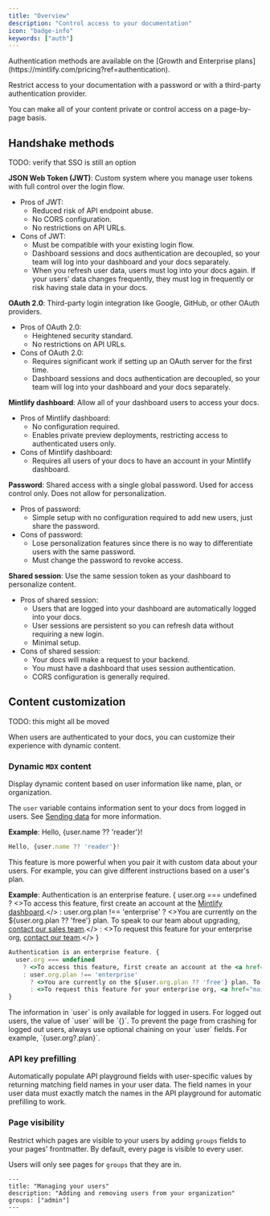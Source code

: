 ```yaml
---
title: "Overview"
description: "Control access to your documentation"
icon: "badge-info"
keywords: ["auth"]
---
```


<Info>
  Authentication methods are available on the [Growth and Enterprise
  plans](https://mintlify.com/pricing?ref=authentication).
</Info>

Restrict access to your documentation with a password or with a third-party authentication provider.

You can make all of your content private or control access on a page-by-page basis.

## Handshake methods

TODO: verify that SSO is still an option

**JSON Web Token (JWT)**: Custom system where you manage user tokens with full control over the login flow.

- Pros of JWT:
  - Reduced risk of API endpoint abuse.
  - No CORS configuration.
  - No restrictions on API URLs.
- Cons of JWT:
  - Must be compatible with your existing login flow.
  - Dashboard sessions and docs authentication are decoupled, so your team will log into your dashboard and your docs separately.
  - When you refresh user data, users must log into your docs again. If your users' data changes frequently, they must log in frequently or risk having stale data in your docs.

**OAuth 2.0**: Third-party login integration like Google, GitHub, or other OAuth providers.

- Pros of OAuth 2.0:
  - Heightened security standard.
  - No restrictions on API URLs.
- Cons of OAuth 2.0:
  - Requires significant work if setting up an OAuth server for the first time.
  - Dashboard sessions and docs authentication are decoupled, so your team will log into your dashboard and your docs separately.

**Mintlify dashboard**: Allow all of your dashboard users to access your docs.

- Pros of Mintlify dashboard:
  - No configuration required.
  - Enables private preview deployments, restricting access to authenticated users only.
- Cons of Mintlify dashboard:
  - Requires all users of your docs to have an account in your Mintlify dashboard.

**Password**: Shared access with a single global password. Used for access control only. Does not allow for personalization.

- Pros of password:
  - Simple setup with no configuration required to add new users, just share the password.
- Cons of password:
  - Lose personalization features since there is no way to differentiate users with the same password.
  - Must change the password to revoke access.

**Shared session**: Use the same session token as your dashboard to personalize content.

- Pros of shared session:
  - Users that are logged into your dashboard are automatically logged into your docs.
  - User sessions are persistent so you can refresh data without requiring a new login.
  - Minimal setup.
- Cons of shared session:
  - Your docs will make a request to your backend.
  - You must have a dashboard that uses session authentication.
  - CORS configuration is generally required.

## Content customization

TODO: this might all be moved

When users are authenticated to your docs, you can customize their experience with dynamic content.

### Dynamic `MDX` content

Display dynamic content based on user information like name, plan, or organization.

The `user` variable contains information sent to your docs from logged in users. See [Sending data](/authentication-personalization/sending-data) for more information.

**Example**: Hello, {user.name ?? 'reader'}!

```jsx
Hello, {user.name ?? 'reader'}!
```

This feature is more powerful when you pair it with custom data about your users. For example, you can give different instructions based on a user's plan.

**Example**: Authentication is an enterprise feature. {
user.org === undefined
? <>To access this feature, first create an account at the <a href="https://dashboard.mintlify.com/login">Mintlify dashboard</a>.</>
: user.org.plan !== 'enterprise'
? <>You are currently on the ${user.org.plan ?? 'free'} plan. To speak to our team about upgrading, <a href="mailto:sales@mintlify.com">contact our sales team</a>.</>
: <>To request this feature for your enterprise org, <a href="mailto:sales@mintlify.com">contact our team</a>.</>
}

```jsx
Authentication is an enterprise feature. {
  user.org === undefined
    ? <>To access this feature, first create an account at the <a href="https://dashboard.mintlify.com/login">Mintlify dashboard</a>.</>
    : user.org.plan !== 'enterprise'
      ? <>You are currently on the ${user.org.plan ?? 'free'} plan. To speak to our team about upgrading, <a href="mailto:sales@mintlify.com">contact our sales team</a>.</>
      : <>To request this feature for your enterprise org, <a href="mailto:sales@mintlify.com">contact our team</a>.</>
}
```

<Note>
  The information in `user` is only available for logged in users. For logged
  out users, the value of `user` will be `{}`. To prevent the page from crashing
  for logged out users, always use optional chaining on your `user` fields. For
  example, `{user.org?.plan}`.
</Note>

### API key prefilling

Automatically populate API playground fields with user-specific values by returning matching field names in your user data. The field names in your user data must exactly match the names in the API playground for automatic prefilling to work.

### Page visibility

Restrict which pages are visible to your users by adding `groups` fields to your pages' frontmatter. By default, every page is visible to every user.

Users will only see pages for `groups` that they are in.

```mdx
---
title: "Managing your users"
description: "Adding and removing users from your organization"
groups: ["admin"]
---
```
